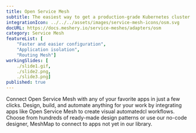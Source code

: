 ```yaml
---
title: Open Service Mesh
subtitle: The easiest way to get a production-grade Kubernetes cluster up and running
integrationIcon: ../../../assets/images/service-mesh-icons/osm.svg
docURL: https://docs.meshery.io/service-meshes/adapters/osm
category: Service Mesh
featureList: [
    "Faster and easier configuration",
    "Application isolation",
    "Routing Mesh"]
workingSlides: [
    ./slide1.gif,
    ./slide2.png,
    ./slide3.png]
published: true
---
```


<p>
    Connect Open Service Mesh with any of your favorite apps in just a few
    clicks. Design, build, and automate anything for your work by
    integrating apps like Open Service Mesh to create visual automatedcl
    workflows. Choose from hundreds of ready-made design patterns or use
    our no-code designer, MeshMap to connect to apps not yet in our
    library.
</p>

